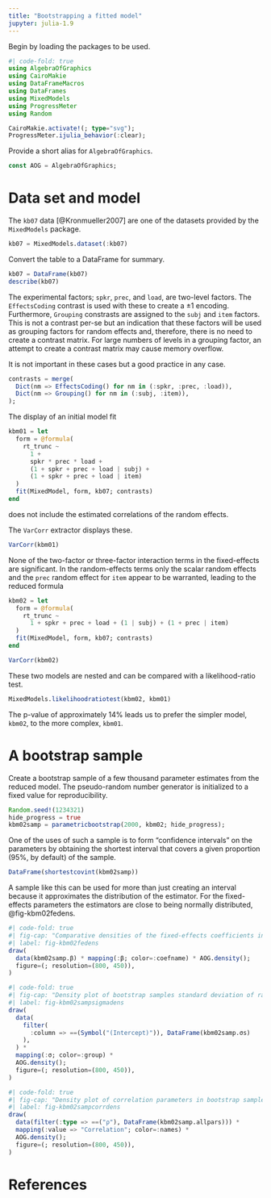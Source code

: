 ```yaml
---
title: "Bootstrapping a fitted model"
jupyter: julia-1.9
---
```


Begin by loading the packages to be used.

```julia
#| code-fold: true
using AlgebraOfGraphics
using CairoMakie
using DataFrameMacros
using DataFrames
using MixedModels
using ProgressMeter
using Random

CairoMakie.activate!(; type="svg");
ProgressMeter.ijulia_behavior(:clear);
```

Provide a short alias for `AlgebraOfGraphics`.

```julia
const AOG = AlgebraOfGraphics;
```

# Data set and model

The `kb07` data [@Kronmueller2007] are one of the datasets provided by the `MixedModels` package.

```julia
kb07 = MixedModels.dataset(:kb07)
```

Convert the table to a DataFrame for summary.

```julia
kb07 = DataFrame(kb07)
describe(kb07)
```

The experimental factors; `spkr`, `prec`, and `load`, are two-level factors.
The `EffectsCoding` contrast is used with these to create a $\pm1$ encoding.
Furthermore, `Grouping` constrasts are assigned to the `subj` and `item` factors.
This is not a contrast per-se but an indication that these factors will be used as grouping factors for random effects and, therefore, there is no need to create a contrast matrix.
For large numbers of levels in a grouping factor, an attempt to create a contrast matrix may cause memory overflow.

It is not important in these cases but a good practice in any case.

```julia
contrasts = merge(
  Dict(nm => EffectsCoding() for nm in (:spkr, :prec, :load)),
  Dict(nm => Grouping() for nm in (:subj, :item)),
);
```

The display of an initial model fit

```julia
kbm01 = let
  form = @formula(
    rt_trunc ~
      1 +
      spkr * prec * load +
      (1 + spkr + prec + load | subj) +
      (1 + spkr + prec + load | item)
  )
  fit(MixedModel, form, kb07; contrasts)
end
```

does not include the estimated correlations of the random effects.

The `VarCorr` extractor displays these.

```julia
VarCorr(kbm01)
```

None of the two-factor or three-factor interaction terms in the fixed-effects are significant.
In the random-effects terms only the scalar random effects and the `prec` random effect for `item` appear to be warranted, leading to the reduced formula

```julia
kbm02 = let
  form = @formula(
    rt_trunc ~
      1 + spkr + prec + load + (1 | subj) + (1 + prec | item)
  )
  fit(MixedModel, form, kb07; contrasts)
end
```

```julia
VarCorr(kbm02)
```

These two models are nested and can be compared with a likelihood-ratio test.

```julia
MixedModels.likelihoodratiotest(kbm02, kbm01)
```

The p-value of approximately 14% leads us to prefer the simpler model, `kbm02`, to the more complex, `kbm01`.

# A bootstrap sample

Create a bootstrap sample of a few thousand parameter estimates from the reduced model.
The pseudo-random number generator is initialized to a fixed value for reproducibility.

```julia
Random.seed!(1234321)
hide_progress = true
kbm02samp = parametricbootstrap(2000, kbm02; hide_progress);
```

One of the uses of such a sample is to form "confidence intervals" on the parameters by obtaining the shortest interval that covers a given proportion (95%, by default) of the sample.

```julia
DataFrame(shortestcovint(kbm02samp))
```

A sample like this can be used for more than just creating an interval because it approximates the distribution of the estimator.
For the fixed-effects parameters the estimators are close to being normally distributed, @fig-kbm02fedens.

```julia
#| code-fold: true
#| fig-cap: "Comparative densities of the fixed-effects coefficients in kbm02samp"
#| label: fig-kbm02fedens
draw(
  data(kbm02samp.β) * mapping(:β; color=:coefname) * AOG.density();
  figure=(; resolution=(800, 450)),
)
```

```julia
#| code-fold: true
#| fig-cap: "Density plot of bootstrap samples standard deviation of random effects"
#| label: fig-kbm02sampsigmadens
draw(
  data(
    filter(
      :column => ==(Symbol("(Intercept)")), DataFrame(kbm02samp.σs)
    ),
  ) *
  mapping(:σ; color=:group) *
  AOG.density();
  figure=(; resolution=(800, 450)),
)
```

```julia
#| code-fold: true
#| fig-cap: "Density plot of correlation parameters in bootstrap sample from model kbm02"
#| label: fig-kbm02sampcorrdens
draw(
  data(filter(:type => ==("ρ"), DataFrame(kbm02samp.allpars))) *
  mapping(:value => "Correlation"; color=:names) *
  AOG.density();
  figure=(; resolution=(800, 450)),
)
```

# References

::: {#refs}
:::
